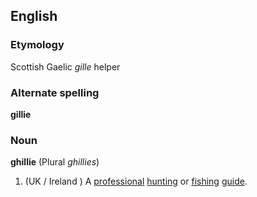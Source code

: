 ==English==
===Etymology===
Scottish Gaelic ''gille'' helper
===Alternate spelling===
'''gillie'''
===Noun===
'''ghillie''' (Plural ''ghillies'')
# (UK / Ireland ) A [[professional]] [[hunting]] or [[fishing]] [[guide]].
